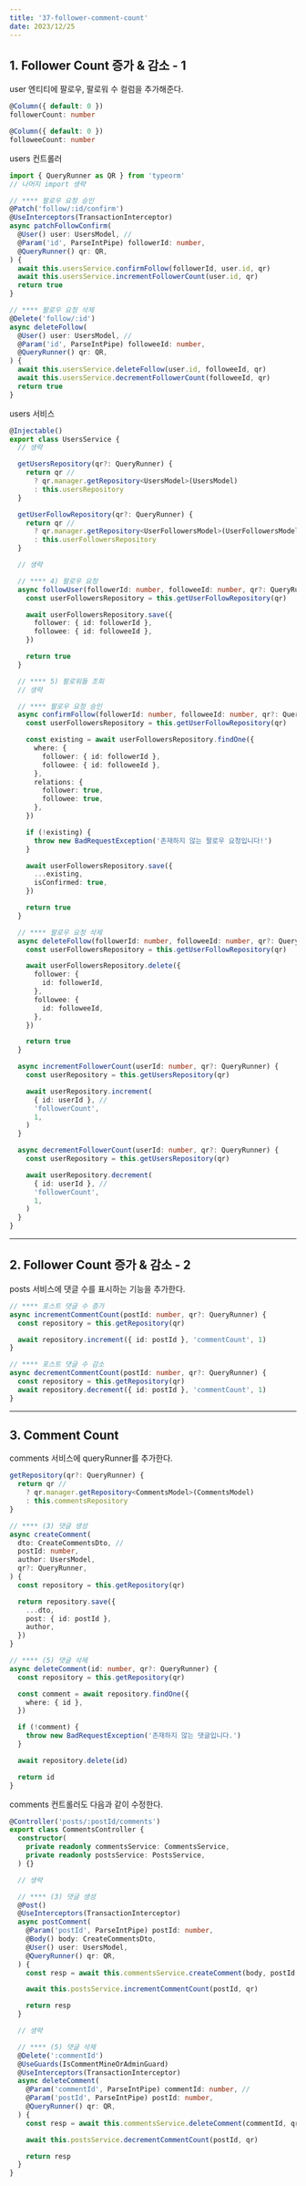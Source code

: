 ```yaml
---
title: '37-follower-comment-count'
date: 2023/12/25
---
```


## 1. Follower Count 증가 & 감소 - 1

user 엔티티에 팔로우, 팔로워 수 컬럼을 추가해준다.

```ts users.entity.ts
@Column({ default: 0 })
followerCount: number

@Column({ default: 0 })
followeeCount: number
```

users 컨트롤러

```ts users/users.controller.ts
import { QueryRunner as QR } from 'typeorm'
// 나머지 import 생략

// **** 팔로우 요청 승인
@Patch('follow/:id/confirm')
@UseInterceptors(TransactionInterceptor)
async patchFollowConfirm(
  @User() user: UsersModel, //
  @Param('id', ParseIntPipe) followerId: number,
  @QueryRunner() qr: QR,
) {
  await this.usersService.confirmFollow(followerId, user.id, qr)
  await this.usersService.incrementFollowerCount(user.id, qr)
  return true
}

// **** 팔로우 요청 삭제
@Delete('follow/:id')
async deleteFollow(
  @User() user: UsersModel, //
  @Param('id', ParseIntPipe) followeeId: number,
  @QueryRunner() qr: QR,
) {
  await this.usersService.deleteFollow(user.id, followeeId, qr)
  await this.usersService.decrementFollowerCount(followeeId, qr)
  return true
}
```

users 서비스

```ts users/users.service.ts
@Injectable()
export class UsersService {
  // 생략

  getUsersRepository(qr?: QueryRunner) {
    return qr //
      ? qr.manager.getRepository<UsersModel>(UsersModel)
      : this.usersRepository
  }

  getUserFollowRepository(qr?: QueryRunner) {
    return qr //
      ? qr.manager.getRepository<UserFollowersModel>(UserFollowersModel)
      : this.userFollowersRepository
  }

  // 생략

  // **** 4) 팔로우 요청
  async followUser(followerId: number, followeeId: number, qr?: QueryRunner) {
    const userFollowersRepository = this.getUserFollowRepository(qr)

    await userFollowersRepository.save({
      follower: { id: followerId },
      followee: { id: followeeId },
    })

    return true
  }

  // **** 5) 팔로워들 조회
  // 생략

  // **** 팔로우 요청 승인
  async confirmFollow(followerId: number, followeeId: number, qr?: QueryRunner) {
    const userFollowersRepository = this.getUserFollowRepository(qr)

    const existing = await userFollowersRepository.findOne({
      where: {
        follower: { id: followerId },
        followee: { id: followeeId },
      },
      relations: {
        follower: true,
        followee: true,
      },
    })

    if (!existing) {
      throw new BadRequestException('존재하지 않는 팔로우 요청입니다!')
    }

    await userFollowersRepository.save({
      ...existing,
      isConfirmed: true,
    })

    return true
  }

  // **** 팔로우 요청 삭제
  async deleteFollow(followerId: number, followeeId: number, qr?: QueryRunner) {
    const userFollowersRepository = this.getUserFollowRepository(qr)

    await userFollowersRepository.delete({
      follower: {
        id: followerId,
      },
      followee: {
        id: followeeId,
      },
    })

    return true
  }

  async incrementFollowerCount(userId: number, qr?: QueryRunner) {
    const userRepository = this.getUsersRepository(qr)

    await userRepository.increment(
      { id: userId }, //
      'followerCount',
      1,
    )
  }

  async decrementFollowerCount(userId: number, qr?: QueryRunner) {
    const userRepository = this.getUsersRepository(qr)

    await userRepository.decrement(
      { id: userId }, //
      'followerCount',
      1,
    )
  }
}
```

---

## 2. Follower Count 증가 & 감소 - 2

posts 서비스에 댓글 수를 표시하는 기능을 추가한다.

```ts posts.service.ts
// **** 포스트 댓글 수 증가
async incrementCommentCount(postId: number, qr?: QueryRunner) {
  const repository = this.getRepository(qr)

  await repository.increment({ id: postId }, 'commentCount', 1)
}

// **** 포스트 댓글 수 감소
async decrementCommentCount(postId: number, qr?: QueryRunner) {
  const repository = this.getRepository(qr)
  await repository.decrement({ id: postId }, 'commentCount', 1)
}
```

---

## 3. Comment Count

comments 서비스에 queryRunner를 추가한다.

```ts comments.service.ts
getRepository(qr?: QueryRunner) {
  return qr //
    ? qr.manager.getRepository<CommentsModel>(CommentsModel)
    : this.commentsRepository
}

// **** (3) 댓글 생성
async createComment(
  dto: CreateCommentsDto, //
  postId: number,
  author: UsersModel,
  qr?: QueryRunner,
) {
  const repository = this.getRepository(qr)

  return repository.save({
    ...dto,
    post: { id: postId },
    author,
  })
}

// **** (5) 댓글 삭제
async deleteComment(id: number, qr?: QueryRunner) {
  const repository = this.getRepository(qr)

  const comment = await repository.findOne({
    where: { id },
  })

  if (!comment) {
    throw new BadRequestException('존재하지 않는 댓글입니다.')
  }

  await repository.delete(id)

  return id
}
```

comments 컨트롤러도 다음과 같이 수정한다.

```ts comments.controller.ts
@Controller('posts/:postId/comments')
export class CommentsController {
  constructor(
    private readonly commentsService: CommentsService,
    private readonly postsService: PostsService,
  ) {}

  // 생략

  // **** (3) 댓글 생성
  @Post()
  @UseInterceptors(TransactionInterceptor)
  async postComment(
    @Param('postId', ParseIntPipe) postId: number,
    @Body() body: CreateCommentsDto,
    @User() user: UsersModel,
    @QueryRunner() qr: QR,
  ) {
    const resp = await this.commentsService.createComment(body, postId, user, qr)

    await this.postsService.incrementCommentCount(postId, qr)

    return resp
  }

  // 생략

  // **** (5) 댓글 삭제
  @Delete(':commentId')
  @UseGuards(IsCommentMineOrAdminGuard)
  @UseInterceptors(TransactionInterceptor)
  async deleteComment(
    @Param('commentId', ParseIntPipe) commentId: number, //
    @Param('postId', ParseIntPipe) postId: number,
    @QueryRunner() qr: QR,
  ) {
    const resp = await this.commentsService.deleteComment(commentId, qr)

    await this.postsService.decrementCommentCount(postId, qr)

    return resp
  }
}
```
